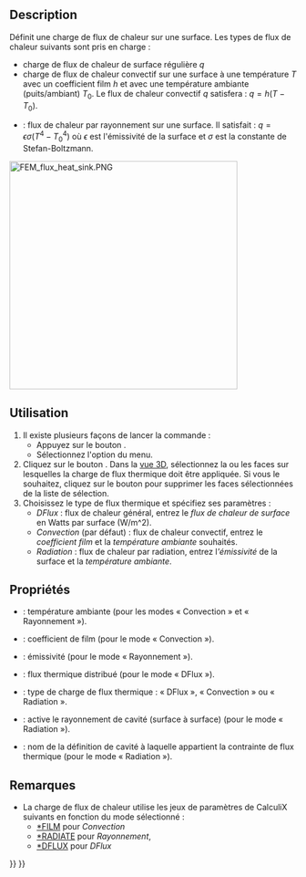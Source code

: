 <languages/>

{{Docnav/fr
|[[FEM_ConstraintInitialTemperature/fr|Température initiale]]
|[[FEM_ConstraintTemperature/fr|Condition limite de température]]
|[[FEM_Workbench/fr|Atelier FEM]]
|IconL=FEM_ConstraintInitialTemperature.svg
|IconR=FEM_ConstraintTemperature.svg
|IconC=Workbench_FEM.svg
}}

{{GuiCommandContainer
|
{{GuiCommand/fr
|Name=FEM ConstraintHeatflux
|Name/fr=FEM Charge de flux de chaleur
|MenuLocation=Modèle → Conditions limites et charges thermiques → Charge de flux de chaleur
|Workbenches=[[FEM_Workbench/fr|FEM]]
|SeeAlso=[[FEM_tutorial/fr|FEM Tutoriel]]
}}
{{GuiCommandFemInfo/fr
|Solvers=CalculiX, Elmer
}}
}}

==Description==

Définit une charge de flux de chaleur sur une surface. Les types de flux de chaleur suivants sont pris en charge :
* charge de flux de chaleur de surface régulière <math>q</math>
* charge de flux de chaleur convectif sur une surface à une température <math>T</math> avec un coefficient film <math>h</math> et avec une température ambiante (puits/ambiant) <math>T_{0}</math>. Le flux de chaleur convectif <math>q</math> satisfera : <math>q=h(T-T_{0})</math>.
* {{Version/fr|1.0}} : flux de chaleur par rayonnement sur une surface. Il satisfait : <math>q=\epsilon \sigma(T^{4}-T_{0}^{4})</math> où <math>\epsilon</math> est l'émissivité de la surface et <math>\sigma</math> est la constante de Stefan-Boltzmann.

[[Image:FEM_flux_heat_sink.PNG|400px]]
{{Caption|Radiateur avec flux de chaleur convectif sur les surfaces exposées à l'air}}

<span id="Usage"></span>
==Utilisation==

# Il existe plusieurs façons de lancer la commande :
#* Appuyez sur le bouton {{Button|[[Image:FEM_ConstraintHeatflux.svg|16px]] [[FEM_ConstraintHeatflux/fr|Charge de flux de chaleur]]}}.
#* Sélectionnez l'option {{MenuCommand|Modèle → Conditions limites et charges thermiques → [[Image:FEM_ConstraintHeatflux.svg|16px]] Charge de flux de chaleur}} du menu.
# Cliquez sur le bouton {{Button|Ajouter}}. Dans la [[3D_view/fr|vue 3D]], sélectionnez la ou les faces sur lesquelles la charge de flux thermique doit être appliquée. Si vous le souhaitez, cliquez sur le bouton {{Button|Supprimer}} pour supprimer les faces sélectionnées de la liste de sélection.
# Choisissez le type de flux thermique et spécifiez ses paramètres :
#* ''DFlux'' : flux de chaleur général, entrez le ''flux de chaleur de surface'' en Watts par surface (W/m^2).
#* ''Convection'' (par défaut) : flux de chaleur convectif, entrez le ''coefficient film'' et la ''température ambiante'' souhaités.
#* ''Radiation'' : flux de chaleur par radiation, entrez l'''émissivité'' de la surface et la ''température ambiante''. {{Version/fr|1.0}}

<span id="Properties"></span>
==Propriétés==

* {{PropertyData|Ambient Temp}} : température ambiante (pour les modes « Convection » et « Rayonnement »).
* {{PropertyData|Film Coef}} : coefficient de film (pour le mode « Convection »).
* {{PropertyData|Emissivity}} : émissivité (pour le mode « Rayonnement »).
* {{PropertyData|DFlux}} : flux thermique distribué (pour le mode « DFlux »).
* {{PropertyData|Constraint Type}} : type de charge de flux thermique : « DFlux », « Convection » ou « Radiation ».
* {{PropertyData|Cavity Radiation}} : active le rayonnement de cavité (surface à surface) (pour le mode « Radiation »). {{Version/fr|1.1}}
* {{PropertyData|Cavity Name}} : nom de la définition de cavité à laquelle appartient la contrainte de flux thermique (pour le mode « Radiation »). {{Version/fr|1.1}}

<span id="Notes"></span>
==Remarques==

* La charge de flux de chaleur utilise les jeux de paramètres de CalculiX suivants en fonction du mode sélectionné :
** [http://web.mit.edu/calculix_v2.7/CalculiX/ccx_2.7/doc/ccx/node203.html *FILM] pour ''Convection''
** [http://web.mit.edu/calculix_v2.7/CalculiX/ccx_2.7/doc/ccx/node234.html *RADIATE] pour ''Rayonnement'', {{Version/fr|1.0}}
** [http://web.mit.edu/calculix_v2.7/CalculiX/ccx_2.7/doc/ccx/node188.html *DFLUX] pour ''DFlux''


{{Docnav/fr
|[[FEM_ConstraintInitialTemperature/fr|Température initiale]]
|[[FEM_ConstraintTemperature/fr|Condition limite de température]]
|[[FEM_Workbench/fr|Atelier FEM]]
|IconL=FEM_ConstraintInitialTemperature.svg
|IconR=FEM_ConstraintTemperature.svg
|IconC=Workbench_FEM.svg
}}

{{FEM Tools navi{{#translation:}}}}
{{Userdocnavi{{#translation:}}}}